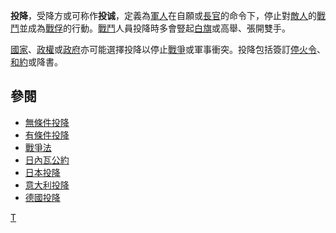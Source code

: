 {{Unreferenced|time=2022-03-05T02:38:06+00:00}}
'''投降'''，受降方或可称作'''投诚'''，定義為[[軍人|軍人]]在自願或[[長官|長官]]的命令下，停止對[[敵人|敵人]]的[[戰鬥|戰鬥]]並成為[[戰俘|戰俘]]的行動。[[戰鬥|戰鬥]]人員投降時多會豎起[[白旗|白旗]]或高舉、張開雙手。

[[國家|國家]]、[[政權|政權]]或[[政府|政府]]亦可能選擇投降以停止[[戰爭|戰爭]]或軍事衝突。投降包括簽訂[[停火|停火令]]、[[和約|和約]]或降書。

==參閱==
* [[無條件投降|無條件投降]]
* [[有條件投降|有條件投降]]
* [[戰爭法|戰爭法]]
* [[日內瓦公約|日內瓦公約]]
* [[日本投降|日本投降]]
* [[意大利投降|意大利投降]]
* [[德國投降|德國投降]]

[[Category:战争|T]]

{{War-stub}}